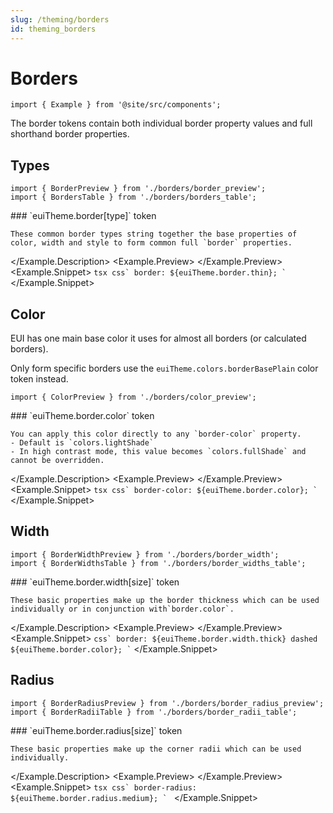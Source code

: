 ```yaml
---
slug: /theming/borders
id: theming_borders
---
```


# Borders

```mdx-code-block
import { Example } from '@site/src/components';
```

The border tokens contain both individual border property values and full shorthand border properties.

## Types

```mdx-code-block
import { BorderPreview } from './borders/border_preview';
import { BordersTable } from './borders/borders_table';
```

<Example>
  <Example.Description>
    ### `euiTheme.border[type]` <Badge color="hollow">token</Badge>

    These common border types string together the base properties of color, width and style to form common full `border` properties.
  </Example.Description>
  <Example.Preview>
    <BorderPreview />
  </Example.Preview>
  <Example.Snippet>
    ```tsx
    css`
      border: ${euiTheme.border.thin};
    `
    ```
  </Example.Snippet>
</Example>

<BordersTable />


## Color

EUI has one main base color it uses for almost all borders (or calculated borders).

Only form specific borders use the `euiTheme.colors.borderBasePlain` color token instead.

```mdx-code-block
import { ColorPreview } from './borders/color_preview';
```

<Example>
  <Example.Description>
    ### `euiTheme.border.color` <Badge color="hollow">token</Badge>

    You can apply this color directly to any `border-color` property.
    - Default is `colors.lightShade`
    - In high contrast mode, this value becomes `colors.fullShade` and cannot be overridden.

  </Example.Description>
  <Example.Preview>
    <ColorPreview />
  </Example.Preview>
  <Example.Snippet>
    ```tsx
    css`
      border-color: ${euiTheme.border.color};
    `
    ```
  </Example.Snippet>
</Example>

## Width

```mdx-code-block
import { BorderWidthPreview } from './borders/border_width';
import { BorderWidthsTable } from './borders/border_widths_table';
```

<Example>
  <Example.Description>
    ### `euiTheme.border.width[size]` token

    These basic properties make up the border thickness which can be used individually or in conjunction with`border.color`.
  </Example.Description>
  <Example.Preview>
    <BorderWidthPreview />
  </Example.Preview>
  <Example.Snippet>
    ```
    css`
      border: ${euiTheme.border.width.thick} dashed ${euiTheme.border.color};
    `
    ```
  </Example.Snippet>
</Example>

<BorderWidthsTable />

## Radius

```mdx-code-block
import { BorderRadiusPreview } from './borders/border_radius_preview';
import { BorderRadiiTable } from './borders/border_radii_table';
```

<Example>
  <Example.Description>
    ### `euiTheme.border.radius[size]` <Badge color="hollow">token</Badge>

    These basic properties make up the corner radii which can be used individually.
  </Example.Description>
  <Example.Preview>
    <BorderRadiusPreview />
  </Example.Preview>
  <Example.Snippet>
    ```tsx
    css`
      border-radius: ${euiTheme.border.radius.medium};
    `
    ```
  </Example.Snippet>
</Example>

<BorderRadiiTable />
